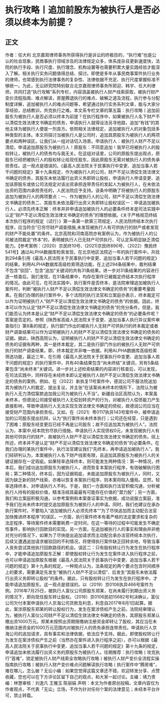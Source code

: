 # 执行攻略丨追加前股东为被执行人是否必须以终本为前提？
## 正文
作者：任大利 北京嘉观律师事务所获得执行是诉讼的终极目的，“执行难”也是公认的社会现象，民商事执行领域涉及的法律规定众多，体系庞杂且更新速度快，法院的执行手段、执行尺度、执行理念、机构设置等也需要积累大量实践经验才能深入了解。相关执行实务问题值得总结、探讨。即使是多年从事民商事案件执行业务的律师，也常感到执行法律事务的复杂性、法律依据不充足、执行尺度掌握标准不够统一。为此，无讼研究院特别联合北京嘉观律师事务所郭迎、韩宇、任大利律师，共同打造“执行攻略”系列专栏，内容涵盖被执行人财产线索获取，被执行财产变价流程指南、难点解读，房屋腾退执行的难点、破解之道及流程，执行参与分配制度详解，追加被执行人的难点问题等，希望通过执行实务系列文章，能与大家分享经验，总结教训，共克执行之难。本文系专栏文章的第五篇：执行攻略丨追加前股东为被执行人是否必须以终本为前提？在执行程序中，如果被执行人名下财产不以清偿生效法律文书确定的债务，申请执行人就得设法另寻他路，追加“有钱”的其他主体为被执行人便是一剂良方。依照相关法律规定，追加被执行人的对象包括多种类型的主体。本文将探讨当被执行人是公司时，追加其原股东为被执行人的两项要点和两种误区。让我们从一组对话切入场景。申请执行人：被执行人财产不足以清偿，申请追加原股东为被执行人！原股东：不同意追加！我早已将被执行人的股权转让，被执行人的债务均与我无关。在这组对话里，公司的原股东提出观点，原股东已经把被执行人的股权转让给现任股东，因此原股东无需对被执行人的债务承担责任。这一观点是错误的。《最高人民法院关于民事执行中变更、追加当事人若干问题的规定》第十九条规定，作为被执行人的公司，财产不足以清偿生效法律文书确定的债务，其股东未依法履行出资义务即转让股权，申请执行人申请变更、追加该原股东或依公司法规定对该出资承担连带责任的发起人为被执行人，在未依法出资的范围内承担责任的，人民法院应予支持。该条中明确了将被执行人的原股东追加为被执行人的两项要点：一、作为被执行人的公司，财产不足以清偿生效法律文书确定的债务二、其股东未依法履行出资义务即转让股权误区一：申请追加被执行人，必须先终本正解：终本并非申请追加被执行人的必要条件终本是司法实践中认定“财产不足以清偿生效法律文书确定的债务”的理想依据。《关于严格规范终结本次执行程序的规定（试行）》第一条第一款第三项规定，人民法院终结本次执行程序，应当符合“已穷尽财产调查措施,未发现被执行人有可供执行的财产或者发现的财产不能处置”的条件。北京高院和河南高院亦有案例认为，作为被执行人的公司被法院裁定“终本”的，表明被执行人已无财产可供执行，可认定系明显缺乏清偿能力。【参考案例：（2020）京民终10号、(2021)京民终890号、（2022）豫民终541号】通过ALPHA数据库检索发现，在北京地区法院近一年的执行案件中，共找到294条引用《最高人民法院关于民事执行中变更、追加当事人若干问题的规定》的结果。利用ALPHA数据库高级检索筛选功能，在上述294条结果中，裁判结果不包含“驳回”、包含“追加”关键词的共有31条结果。进一步对31条结果的内容进行逐一核查后，我们发现，在31条结果中，均存在案件已被裁定终结本次执行程序的情况。由此可见，在司法实践中，执行案件是否终本，是法院审理追加被执行人案件时，判断“被执行人财产不足以清偿生效法律文书确定的债务”的重要考量因素。在我们办理的执行案件中，多个法院的执行法官和立案庭亦表示，终本裁定可以作为证明被执行人“财产不足以清偿生效法律文书确定的债务”的依据。因此，终本可以作为认定“财产不足以清偿生效法律文书确定的债务”的充分条件。但是，我们能否认为终本是认定“财产不足以清偿生效法律文书确定的债务”的必要条件呢？答案是否定的。参照《陕西省高级人民法院关于变更、追加当事人执行异议案件审查指引》第8条的规定，执行部门作出的被执行人无财产可供执行的终本裁定或者财产调查结果可以作为证明被执行人的财产不足以清偿生效法律文书确定的债务的证据。据此，陕西高院认为，证明被执行人的财产不足以清偿生效法律文书确定的债务的证据有两种，其一是终本裁定，其二是执行部门作出的被执行人无财产可供执行的财产调查结果。即，终本裁定并非唯一依据。利用ALPHA数据库高级检索筛选功能，最近三年，在引用《最高人民法院关于民事执行中变更、追加当事人若干问题的规定》的执行案件中，共有40条结果包含“尚未终结”关键词，另有5条结果包含“尚未终本”关键词。进一步对上述检索结果的内容进行核查后，可以发现，在司法实践中，同样存在未经终本即认定被执行人财产不足以清偿生效法律文书确定的债务的案例。例如，在（2022）新执复11号案件中，德润公司不服法院追加其为被执行人的裁定，提出复议，并主张“在该案尚未终本的情形下，法院认为被执行人无力清偿案款追加我公司为被执行人不当”。新疆自治区高院认为，本案虽未终本，但德润公司接受被执行人无偿划转资产的行为，对被执行人偿债能力产生直接影响，导致申请执行人无法实现生效法律文书确定的债权，故德润公司应当在接受财产范围内承担责任。又如，在（2021）粤0117执异143号案件中，被申请追加的公司股东提出抗辩，认为“执行案件尚未终本执行；公司还在经营，只是遇到了困难；原股东经变更后已经不再是公司股东；故不应追加其为被执行人”。法院认为，本案中,经本院穷尽执行措施，申请执行人实现债权0元，未发现被执行人有其他可供执行的财产，故被执行人财产不足以清偿生效法律文书确定的债务。综上所述，终本并不是认定“财产不足以清偿生效法律文书确定的债务”的必要条件。在我们办理的某执行案件中，执行法官建议我们“先终本，再申请追加被执行人”。我们经研判认为，本案被执行人名下财产线索有限，且追加其原股东为被执行人的关键证据存在一定瑕疵。如果轻率选择终本，则可能发生两种情况：第一种情况，终本后，我们成功追加原股东为被执行人，进而恢复本案执行程序，有效破解执行困局；第二种情况，终本后，因为证据瑕疵，未能追加原股东为被执行人，同时，又因为缺乏新的财产线索，亦难以恢复本案执行程序，则本案将陷入僵局。显然，轻率选择终本，对申请执行人不利。于是，我们一方面和执行法官积极沟通，分析被执行人持有的股权价值，精准冻结其最最有可能存在价值的“潜力股”；另一方面，我们和立案庭积极沟通，以参考案例和本案查证事实为依据，成功说服立案庭，准予我们在尚未终本时提交追加原股东为被执行人的申请。同时，我们也建议在承办执行案件时，不要陷入“追加被执行人必须先终本”“为了尽快追加而主动配合法官加快推进终本程序”的误区。一方面，执行案件终本有着严格的法定要求和复杂的法定程序，等待案件终本需要耗费一定时间，在这一等待的过程中可能发生不确定性事件，影响执行回款目的实现。另一方面，在追加被执行人的事实和理由并非绝对充分的情况下，如果为了尽快提出追加请求而主动配合承办法官终结本次执行，后续又遭遇追加请求被驳回的不利情况，将使得执行案件缺乏回转余地，导致当事人丧失尝试其他执行回款路径的机会。误区二：只有股权转让行为发生在执行程序中，才能申请追加原股东正解：即使股权转让行为发生在案件进入执行程序之前，也可以申请追加原股东根据《最高人民法院关于民事执行中变更、追加当事人若干问题的规定》第十九条的规定，一种观点认为，法条规定的两个要点包含时间顺序上的要求，需要满足先发生“被执行人财产不足以清偿”、后发生“其股东未依法履行出资义务即转让股权”的条件。据此，只有股权转让行为发生在执行程序中，才能申请追加原股东。这一观点是错误的。以（2019）京0106执异466号案件为例。2016年7月25日，被执行人富仪公司原股东郑某，在尚未履行到期出资义务的情况下，即向现任股东转让股权。（2018）京0106民初15682号判决确认，富仪公司欠付本案申请执行人京海公司货款及利息，利息自2017年8月1日起算。据此，案涉原股东郑某的转让股权行为，发生在案涉债权产生之前。法院经审理认为，被执行人富仪公司财产不足以清偿生效法律文书确定的债务，其原股东郑某认缴出资1000万元。郑某未按照出资期限缴纳注册资金即转让了股权，其应当在未缴纳注册资金的1000万元范围内对被执行人的债务承担连带责任。申请执行人京海公司的追加请求，具有事实和法律依据，依法应予支持。据此，即使股权转让行为发生在案涉债权产生之前（当然亦在案件进入执行程序之前），亦可以根据《最高人民法院关于民事执行中变更、追加当事人若干问题的规定》第十九条的规定，申请追加未依法履行出资义务的原股东为被执行人。往期推荐：执行攻略丨攻克执行“首难”，锁定被执行人财产线索全攻略执行攻略丨被执行人财产变价全流程实操指南执行攻略丨被执行人财产变价难点问题解读执行攻略丨执行案件中“腾房难”，难在哪儿，怎么破？无讼小编：如果您觉得这篇文章还不错，欢迎转发分享、点赞收藏，您也可以在下方评论区留下自己的观点，和大家一起讨论。主编：靖力责编：林慧审核：刘逸凡 王雅玉 陈丽娟 声明：本文为作者原创投稿，文章内容仅为作者观点，不代表「无讼」立场，不作为针对任何个案的法律意见；未经本平台许可，禁止转载。
